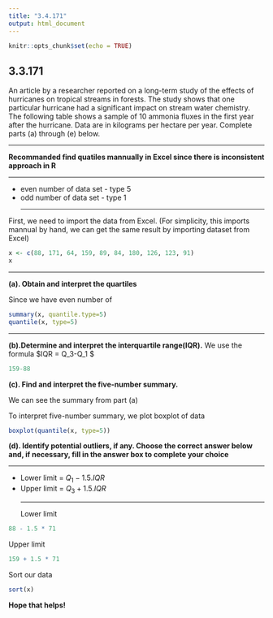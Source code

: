 ```yaml
---
title: "3.4.171"
output: html_document
---
```


```r
knitr::opts_chunk$set(echo = TRUE)
```

## 3.3.171

An article by a researcher reported on a​ long-term study of the effects of hurricanes on tropical streams in forests. The study shows that one particular hurricane had a significant impact on stream water chemistry. The following table shows a sample of 10 ammonia fluxes in the first year after the hurricane. Data are in kilograms per hectare per year. Complete parts​ (a) through​ (e) below.
<br/>
<hr/>
**Recommanded find quatiles mannually in Excel since there is inconsistent approach in R **
<hr/>
* even number of data set - type 5
* odd number of data set - type 1
<hr/>

First, we need to import the data from Excel.
(For simplicity, this imports mannual by hand, we can get the same result by importing dataset from Excel)
```r
x <- c(88, 171, 64, 159, 89, 84, 180, 126, 123, 91)
x
```
<hr />
**(a). Obtain and interpret the quartiles**

Since we have even number of 
```r
summary(x, quantile.type=5)
quantile(x, type=5)
```
<hr />
**(b).Determine and interpret the interquartile range​ (IQR).**
We use the formula $IQR = Q_3-Q_1 $
```r
159-88
```
**(c). Find and interpret the​ five-number summary.**

We can see the summary from part (a)

To interpret five-number summary, we plot boxplot of data
```r
boxplot(quantile(x, type=5))
```

**(d). Identify potential​ outliers, if any. Choose the correct answer below​ and, if​ necessary, fill in the answer box to complete your choice**
<hr/>
* Lower limit = $Q_1 - 1.5.IQR$
* Upper limit = $Q_3 + 1.5.IQR$
<hr/>
Lower limit
```r
88 - 1.5 * 71
```
Upper limit
```r
159 + 1.5 * 71
```
Sort our data
```r
sort(x)
```
**Hope that helps!**